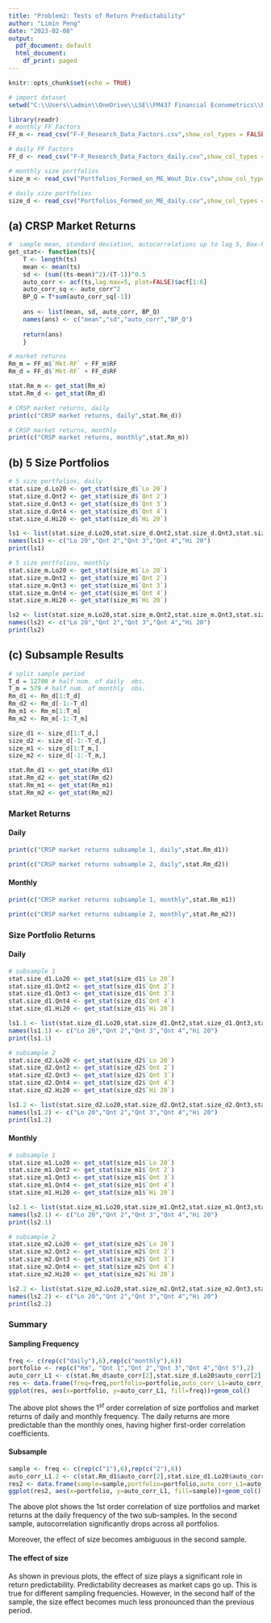 ---
title: "Problem2: Tests of Return Predictability"
author: "Limin Peng"
date: "2023-02-08"
output:
  pdf_document: default
  html_document:
    df_print: paged
---

```{r setup, include=FALSE,show_col_types = FALSE}
knitr::opts_chunk$set(echo = TRUE)
```

```{r,echo=False,warning=FALSE}
# import dataset
setwd("C:\\Users\\admin\\OneDrive\\LSE\\FM437 Financial Econometrics\\P2[Tests of Predictability]")

library(readr)
# monthly FF Factors
FF_m <- read_csv("F-F_Research_Data_Factors.csv",show_col_types = FALSE)

# daily FF Factors
FF_d <- read_csv("F-F_Research_Data_Factors_daily.csv",show_col_types = FALSE)

# monthly size portfolios
size_m <- read_csv("Portfolios_Formed_on_ME_Wout_Div.csv",show_col_types = FALSE)

# daily size portfolios
size_d <- read_csv("Portfolios_Formed_on_ME_daily.csv",show_col_types = FALSE)
```

## (a) CRSP Market Returns
```{r}
#  sample mean, standard deviation, autocorrelations up to lag 5, Box-Pierce Q-statistic with five autocorrelations
get_stat<- function(ts){
    T <- length(ts)
    mean <- mean(ts)
    sd <- (sum((ts-mean)^2)/(T-1))^0.5
    auto_corr <- acf(ts,lag.max=5, plot=FALSE)$acf[1:6]
    auto_corr_sq <- auto_corr^2
    BP_Q = T*sum(auto_corr_sq[-1])
    
    ans <- list(mean, sd, auto_corr, BP_Q)
    names(ans) <- c("mean","sd","auto_corr","BP_Q")
    
    return(ans)
    }

# market returns
Rm_m = FF_m$`Mkt-RF` + FF_m$RF
Rm_d = FF_d$`Mkt-RF` + FF_d$RF

stat.Rm_m <- get_stat(Rm_m)
stat.Rm_d <- get_stat(Rm_d)
```

```{r}
# CRSP market returns, daily
print(c("CRSP market returns, daily",stat.Rm_d))
```

```{r}
# CRSP market returns, monthly
print(c("CRSP market returns, monthly",stat.Rm_m))
```

## (b) 5 Size Portfolios
```{r}
# 5 size portfolios, daily
stat.size_d.Lo20 <- get_stat(size_d$`Lo 20`)
stat.size_d.Qnt2 <- get_stat(size_d$`Qnt 2`)
stat.size_d.Qnt3 <- get_stat(size_d$`Qnt 3`)
stat.size_d.Qnt4 <- get_stat(size_d$`Qnt 4`)
stat.size_d.Hi20 <- get_stat(size_d$`Hi 20`)

ls1 <- list(stat.size_d.Lo20,stat.size_d.Qnt2,stat.size_d.Qnt3,stat.size_d.Qnt4,stat.size_d.Hi20)
names(ls1) <- c("Lo 20","Qnt 2","Qnt 3","Qnt 4","Hi 20")
print(ls1)
```

```{r}
# 5 size portfolios, monthly
stat.size_m.Lo20 <- get_stat(size_m$`Lo 20`)
stat.size_m.Qnt2 <- get_stat(size_m$`Qnt 2`)
stat.size_m.Qnt3 <- get_stat(size_m$`Qnt 3`)
stat.size_m.Qnt4 <- get_stat(size_m$`Qnt 4`)
stat.size_m.Hi20 <- get_stat(size_m$`Hi 20`)

ls2 <- list(stat.size_m.Lo20,stat.size_m.Qnt2,stat.size_m.Qnt3,stat.size_m.Qnt4,stat.size_m.Hi20)
names(ls2) <- c("Lo 20","Qnt 2","Qnt 3","Qnt 4","Hi 20")
print(ls2)
```

## (c) Subsample Results
```{r}
# split sample period
T_d = 12700 # half num. of daily  obs. 
T_m = 579 # half num. of monthly  obs. 
Rm_d1 <- Rm_d[1:T_d]
Rm_d2 <- Rm_d[-1:-T_d]
Rm_m1 <- Rm_m[1:T_m]
Rm_m2 <- Rm_m[-1:-T_m]

size_d1 <- size_d[1:T_d,]
size_d2 <- size_d[-1:-T_d,]
size_m1 <- size_d[1:T_m,]
size_m2 <- size_d[-1:-T_m,]

stat.Rm_d1 <- get_stat(Rm_d1)
stat.Rm_d2 <- get_stat(Rm_d2)
stat.Rm_m1 <- get_stat(Rm_m1)
stat.Rm_m2 <- get_stat(Rm_m2)
```
### Market Returns
#### Daily
```{r}
print(c("CRSP market returns subsample 1, daily",stat.Rm_d1))
```
```{r}
print(c("CRSP market returns subsample 2, daily",stat.Rm_d2))
```
#### Monthly
```{r}
print(c("CRSP market returns subsample 1, monthly",stat.Rm_m1))
```
```{r}
print(c("CRSP market returns subsample 2, monthly",stat.Rm_m2))
```

### Size Portfolio Returns
#### Daily
```{r}
# subsample 1
stat.size_d1.Lo20 <- get_stat(size_d1$`Lo 20`)
stat.size_d1.Qnt2 <- get_stat(size_d1$`Qnt 2`)
stat.size_d1.Qnt3 <- get_stat(size_d1$`Qnt 3`)
stat.size_d1.Qnt4 <- get_stat(size_d1$`Qnt 4`)
stat.size_d1.Hi20 <- get_stat(size_d1$`Hi 20`)

ls1.1 <- list(stat.size_d1.Lo20,stat.size_d1.Qnt2,stat.size_d1.Qnt3,stat.size_d1.Qnt4,stat.size_d1.Hi20)
names(ls1.1) <- c("Lo 20","Qnt 2","Qnt 3","Qnt 4","Hi 20")
print(ls1.1)
```
```{r}
# subsample 2
stat.size_d2.Lo20 <- get_stat(size_d2$`Lo 20`)
stat.size_d2.Qnt2 <- get_stat(size_d2$`Qnt 2`)
stat.size_d2.Qnt3 <- get_stat(size_d2$`Qnt 3`)
stat.size_d2.Qnt4 <- get_stat(size_d2$`Qnt 4`)
stat.size_d2.Hi20 <- get_stat(size_d2$`Hi 20`)

ls1.2 <- list(stat.size_d2.Lo20,stat.size_d2.Qnt2,stat.size_d2.Qnt3,stat.size_d2.Qnt4,stat.size_d2.Hi20)
names(ls1.2) <- c("Lo 20","Qnt 2","Qnt 3","Qnt 4","Hi 20")
print(ls1.2)
```
#### Monthly
```{r}
# subsample 1
stat.size_m1.Lo20 <- get_stat(size_m1$`Lo 20`)
stat.size_m1.Qnt2 <- get_stat(size_m1$`Qnt 2`)
stat.size_m1.Qnt3 <- get_stat(size_m1$`Qnt 3`)
stat.size_m1.Qnt4 <- get_stat(size_m1$`Qnt 4`)
stat.size_m1.Hi20 <- get_stat(size_m1$`Hi 20`)

ls2.1 <- list(stat.size_m1.Lo20,stat.size_m1.Qnt2,stat.size_m1.Qnt3,stat.size_m1.Qnt4,stat.size_m1.Hi20)
names(ls2.1) <- c("Lo 20","Qnt 2","Qnt 3","Qnt 4","Hi 20")
print(ls2.1)
```
```{r}
# subsample 2
stat.size_m2.Lo20 <- get_stat(size_m2$`Lo 20`)
stat.size_m2.Qnt2 <- get_stat(size_m2$`Qnt 2`)
stat.size_m2.Qnt3 <- get_stat(size_m2$`Qnt 3`)
stat.size_m2.Qnt4 <- get_stat(size_m2$`Qnt 4`)
stat.size_m2.Hi20 <- get_stat(size_m2$`Hi 20`)

ls2.2 <- list(stat.size_m2.Lo20,stat.size_m2.Qnt2,stat.size_m2.Qnt3,stat.size_m2.Qnt4,stat.size_m2.Hi20)
names(ls2.2) <- c("Lo 20","Qnt 2","Qnt 3","Qnt 4","Hi 20")
print(ls2.2)
```
### Summary
#### Sampling Frequency

```{r}
freq <- c(rep(c("daily"),6),rep(c("monthly"),6))
portfolio <- rep(c("Rm", "Qnt 1","Qnt 2","Qnt 3","Qnt 4","Qnt 5"),2)
auto_corr_L1 <- c(stat.Rm_d$auto_corr[2],stat.size_d.Lo20$auto_corr[2],stat.size_d.Qnt2$auto_corr[2],stat.size_d.Qnt3$auto_corr[2],stat.size_d.Qnt4$auto_corr[2],stat.size_d.Hi20$auto_corr[2],stat.Rm_m$auto_corr[2],stat.size_m.Lo20$auto_corr[2],stat.size_m.Qnt2$auto_corr[2],stat.size_m.Qnt3$auto_corr[2],stat.size_m.Qnt4$auto_corr[2],stat.size_m.Hi20$auto_corr[2])
res <- data.frame(freq=freq,portfolio=portfolio,auto_corr_L1=auto_corr_L1)
ggplot(res, aes(x=portfolio, y=auto_corr_L1, fill=freq))+geom_col()
```
The above plot shows the $1^{st}$ order correlation of size portfolios and market returns of daily and monthly frequency. The daily returns are more predictable than the monthly ones, having higher first-order correlation coefficients.

#### Subsample
```{r}
sample <- freq <- c(rep(c("1"),6),rep(c("2"),6))
auto_corr_L1.2 <- c(stat.Rm_d1$auto_corr[2],stat.size_d1.Lo20$auto_corr[2],stat.size_d1.Qnt2$auto_corr[2],stat.size_d1.Qnt3$auto_corr[2],stat.size_d1.Qnt4$auto_corr[2],stat.size_d1.Hi20$auto_corr[2],stat.Rm_d2$auto_corr[2],stat.size_d2.Lo20$auto_corr[2],stat.size_d2.Qnt2$auto_corr[2],stat.size_d2.Qnt3$auto_corr[2],stat.size_d2.Qnt4$auto_corr[2],stat.size_d2.Hi20$auto_corr[2])
res2 <- data.frame(sample=sample,portfolio=portfolio,auto_corr_L1=auto_corr_L1.2)
ggplot(res2, aes(x=portfolio, y=auto_corr_L1, fill=sample))+geom_col()

```
The above plot shows the 1st order correlation of size portfolios and market returns at the daily frequency of the two sub-samples. In the second sample, autocorrelation significantly drops across all portfolios.

Moreover, the effect of size becomes ambiguous in the second sample.

#### The effect of size
As shown in previous plots, the effect of size plays a significant role in return predictability. Predictability decreases as market caps go up. This is true for different sampling frequencies. However, in the second half of the sample, the size effect becomes much less pronounced than the previous period.


